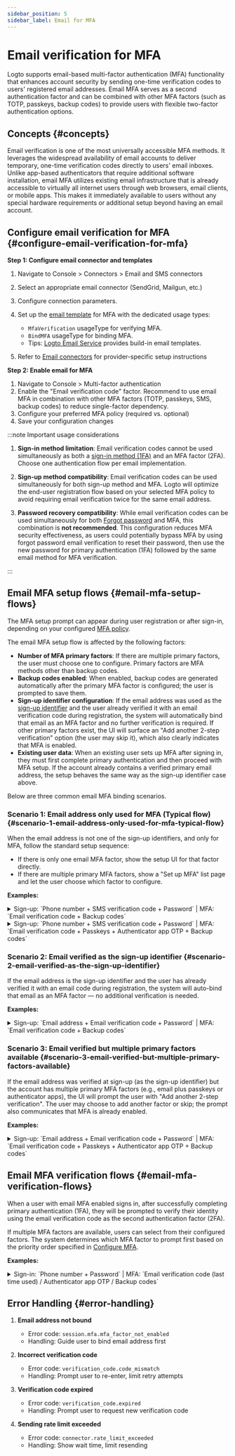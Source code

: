```yaml
---
sidebar_position: 5
sidebar_label: Email for MFA
---
```


# Email verification for MFA

Logto supports email-based multi-factor authentication (MFA) functionality that enhances account security by sending one-time verification codes to users' registered email addresses. Email MFA serves as a second authentication factor and can be combined with other MFA factors (such as TOTP, passkeys, backup codes) to provide users with flexible two-factor authentication options.

## Concepts \{#concepts}

Email verification is one of the most universally accessible MFA methods. It leverages the widespread availability of email accounts to deliver temporary, one-time verification codes directly to users' email inboxes. Unlike app-based authenticators that require additional software installation, email MFA utilizes existing email infrastructure that is already accessible to virtually all internet users through web browsers, email clients, or mobile apps. This makes it immediately available to users without any special hardware requirements or additional setup beyond having an email account.

## Configure email verification for MFA \{#configure-email-verification-for-mfa}

**Step 1: Configure email connector and templates**

1. Navigate to <CloudLink to="/connectors/passwordless">Console > Connectors > Email and SMS connectors</CloudLink>
2. Select an appropriate email connector (SendGrid, Mailgun, etc.)
3. Configure connection parameters.
4. Set up the [email template](/connectors/email-connectors/email-templates) for MFA with the dedicated usage types:

   - `MfaVerification` usageType for verifying MFA.
   - `BindMFA` usageType for binding MFA.
   - Tips: [Logto Email Service](/connectors/email-connectors/built-in-email-service) provides build-in email templates.

5. Refer to [Email connectors](/connectors/email-connectors) for provider-specific setup instructions

**Step 2: Enable email for MFA**

1. Navigate to <CloudLink to="/mfa">Console > Multi-factor authentication</CloudLink>
2. Enable the "Email verification code" factor. Recommend to use email MFA in combination with other MFA factors (TOTP, passkeys, SMS, backup codes) to reduce single-factor dependency.
3. Configure your preferred MFA policy (required vs. optional)
4. Save your configuration changes

:::note Important usage considerations

1. **Sign-in method limitation**: Email verification codes cannot be used simultaneously as both a [sign-in method (1FA)](/end-user-flows/sign-up-and-sign-in/sign-in) and an MFA factor (2FA). Choose one authentication flow per email implementation.

2. **Sign-up method compatibility**: Email verification codes can be used simultaneously for both sign-up method and MFA. Logto will optimize the end-user registration flow based on your selected MFA policy to avoid requiring email verification twice for the same email address.

3. **Password recovery compatibility**: While email verification codes can be used simultaneously for both [Forgot password](/end-user-flows/sign-up-and-sign-in/reset-password) and MFA, this combination is **not recommended**. This configuration reduces MFA security effectiveness, as users could potentially bypass MFA by using forgot password email verification to reset their password, then use the new password for primary authentication (1FA) followed by the same email method for MFA verification.

:::

## Email MFA setup flows \{#email-mfa-setup-flows}

The MFA setup prompt can appear during user registration or after sign-in, depending on your configured [MFA policy](/end-user-flows/mfa/configure-mfa#global-mfa-configuration).

The email MFA setup flow is affected by the following factors:

- **Number of MFA primary factors**: If there are multiple primary factors, the user must choose one to configure. Primary factors are MFA methods other than backup codes.
- **Backup codes enabled**: When enabled, backup codes are generated automatically after the primary MFA factor is configured; the user is prompted to save them.
- **Sign-up identifier configuration**: If the email address was used as the [sign-up identifier](/end-user-flows/sign-up-and-sign-in/sign-up#set-up-the-sign-up-identifier) and the user already verified it with an email verification code during registration, the system will automatically bind that email as an MFA factor and no further verification is required. If other primary factors exist, the UI will surface an "Add another 2-step verification" option (the user may skip it), which also clearly indicates that MFA is enabled.
- **Existing user data**: When an existing user sets up MFA after signing in, they must first complete primary authentication and then proceed with MFA setup. If the account already contains a verified primary email address, the setup behaves the same way as the sign-up identifier case above.

Below are three common email MFA binding scenarios.

### Scenario 1: Email address only used for MFA (Typical flow) \{#scenario-1-email-address-only-used-for-mfa-typical-flow}

When the email address is not one of the sign-up identifiers, and only for MFA, follow the standard setup sequence:

- If there is only one email MFA factor, show the setup UI for that factor directly.
- If there are multiple primary MFA factors, show a "Set up MFA" list page and let the user choose which factor to configure.

**Examples:**

<details>
  <summary>
    Sign-up: `Phone number + SMS verification code + Password` | MFA: `Email verification code +
    Backup codes`
  </summary>
  <img src="/img/assets/email-mfa-setup-scenario-1-1.png" alt="Email MFA setup flow 1-1" />
</details>

<details>
  <summary>
    Sign-up: `Phone number + SMS verification code + Password` | MFA: `Email verification code +
    Passkeys + Authenticator app OTP + Backup codes`
  </summary>
  <img src="/img/assets/email-mfa-setup-scenario-1-2.png" alt="Email MFA setup flow 1-2" />
</details>

### Scenario 2: Email verified as the sign-up identifier \{#scenario-2-email-verified-as-the-sign-up-identifier}

If the email address is the sign-up identifier and the user has already verified it with an email code during registration, the system will auto-bind that email as an MFA factor — no additional verification is needed.

**Examples:**

<details>
  <summary>
    Sign-up: `Email address + Email verification code + Password` | MFA: `Email verification code +
    Backup codes`
  </summary>
  <img src="/img/assets/email-mfa-setup-scenario-2.png" alt="Email MFA setup flow 2" />
</details>

### Scenario 3: Email verified but multiple primary factors available \{#scenario-3-email-verified-but-multiple-primary-factors-available}

If the email address was verified at sign-up (as the sign-up identifier) but the account has multiple primary MFA factors (e.g., email plus passkeys or authenticator apps), the UI will prompt the user with "Add another 2-step verification". The user may choose to add another factor or skip; the prompt also communicates that MFA is already enabled.

**Examples:**

<details>
  <summary>
    Sign-up: `Email address + Email verification code + Password` | MFA: `Email verification code +
    Passkeys + Authenticator app OTP + Backup codes`
  </summary>
  <img src="/img/assets/email-mfa-setup-scenario-3.png" alt="Email MFA setup flow 3" />
</details>

## Email MFA verification flows \{#email-mfa-verification-flows}

When a user with email MFA enabled signs in, after successfully completing primary authentication (1FA), they will be prompted to verify their identity using the email verification code as the second authentication factor (2FA).

If multiple MFA factors are available, users can select from their configured factors. The system determines which MFA factor to prompt first based on the priority order specified in [Configure MFA](/end-user-flows/mfa/configure-mfa#mfa-verification-flow).

**Examples:**

<details>
  <summary>
    Sign-in: `Phone number + Password` | MFA: `Email verification code (last time used) /
    Authenticator app OTP / Backup codes`
  </summary>
  <img src="/img/assets/email-mfa-verification-flow.png" alt="Email MFA verification flow" />
</details>

## Error Handling \{#error-handling}

1. **Email address not bound**

   - Error code: `session.mfa.mfa_factor_not_enabled`
   - Handling: Guide user to bind email address first

2. **Incorrect verification code**

   - Error code: `verification_code.code_mismatch`
   - Handling: Prompt user to re-enter, limit retry attempts

3. **Verification code expired**

   - Error code: `verification_code.expired`
   - Handling: Prompt user to request new verification code

4. **Sending rate limit exceeded**
   - Error code: `connector.rate_limit_exceeded`
   - Handling: Show wait time, limit resending

